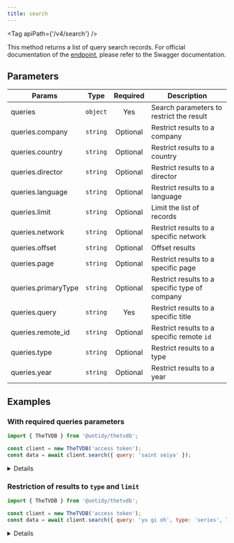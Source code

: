```yaml
---
title: search
---
```



<Tag apiPath={'/v4/search'} />

This method returns a list of query search records. For official documentation of the
[endpoint](https://thetvdb.github.io/v4-api/#/Search/getSearchResults), please refer to the Swagger
documentation.

## Parameters

| Params              | Type     | Required | Description                                    |
| ------------------- | -------- | :------: | ---------------------------------------------- |
| queries             | `object` |   Yes    | Search parameters to restrict the result       |
| queries.company     | `string` | Optional | Restrict results to a company                  |
| queries.country     | `string` | Optional | Restrict results to a country                  |
| queries.director    | `string` | Optional | Restrict results to a director                 |
| queries.language    | `string` | Optional | Restrict results to a language                 |
| queries.limit       | `string` | Optional | Limit the list of records                      |
| queries.network     | `string` | Optional | Restrict results to a specific network         |
| queries.offset      | `string` | Optional | Offset results                                 |
| queries.page        | `string` | Optional | Restrict results to a specific page            |
| queries.primaryType | `string` | Optional | Restrict results to a specific type of company |
| queries.query       | `string` |   Yes    | Restrict results to a specific title           |
| queries.remote_id   | `string` | Optional | Restrict results to a specific remote `id`     |
| queries.type        | `string` | Optional | Restrict results to a type                     |
| queries.year        | `string` | Optional | Restrict results to a year                     |

## Examples

### With required queries parameters

```js {4}
import { TheTVDB } from '@untidy/thetvdb';

const client = new TheTVDB('access token');
const data = await client.search({ query: 'saint seiya' });
```

<Details>

```js
{
  status: 'success',
  data: [
    {
      objectID: 'series-426391',
      aliases: ['Saint Seiya Omega'],
      country: 'jpn',
      id: 'series-426391',
      image_url: 'https://artworks.thetvdb.com/banners/v4/series/426391/posters/64a223400b291.jpg',
      name: 'Saint Seiya Omega - 聖闘士星矢Ω',
      first_air_time: '2012-04-01',
      // ...
    },
    // ...
  ],
  links: {
    prev: null,
    self: 'https://api4.thetvdb.com/v4/search?query=saint%20seiya&limit=50&page=0',
    next: null,
    total_items: 17,
    page_size: 50,
  },
};
```

</Details>

### Restriction of results to `type` and `limit`

```js {4}
import { TheTVDB } from '@untidy/thetvdb';

const client = new TheTVDB('access token');
const data = await client.search({ query: 'yu gi oh', type: 'series', limit: '1' });
```

<Details>

```js
{
  status: 'success',
  data: [
    {
      objectID: 'series-253797',
      country: 'usa',
      id: 'series-253797',
      image_url: 'https://artworks.thetvdb.com/banners/posters/253797-1.jpg',
      name: 'Yu-Gi-Oh!: The Abridged Series',
      first_air_time: '2006-07-14',
      // ...
    },
  ],
  links: {
    prev: null,
    self: 'https://api4.thetvdb.com/v4/search?query=yu gi oh&type=series&limit=1&page=0',
    next: 'https://api4.thetvdb.com/v4/search?query=yu gi oh&type=series&limit=1&page=1',
    total_items: 12,
    page_size: 1,
  },
};
```

</Details>
